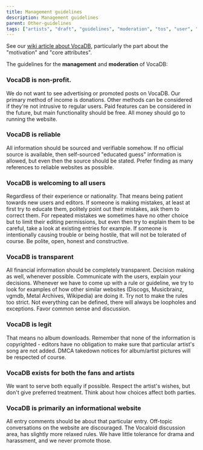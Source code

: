 ---
title: Management guidelines
description: Management guidelines
parent: Other-guidelines
tags: ["artists", "draft", "guidelines", "moderation", "tos", "user", "documentation", "vocadb"]
---

See our [wiki article about VocaDB](/docs/footer/vocadb-what-is-it-for), particularly the part about the "motivation" and "core attributes".

The guidelines for the **management** and **moderation** of VocaDB:

### VocaDB is non-profit.

We do not want to see advertising or promoted posts on VocaDB. Our primary method of income is donations. Other methods can be considered if they're not intrusive to regular users. Paid features can be considered in the future, but main functionality should be free. All money should go to running the website.

### VocaDB is reliable

All information should be sourced and verifiable somehow. If no official source is available, then self-sourced "educated guess" information is allowed, but even then the source should be stated. Prefer finding as many references to reliable websites as possible.

### VocaDB is welcoming to all users

Regardless of their experience or nationality. That means being patient towards new users and editors. If someone is making mistakes, at least at first try to educate them, politely point out their mistakes, ask them to correct them. For repeated mistakes we sometimes have no other choice but to limit their editing permissions, but even then try to explain them to be careful, take a look at existing entries for example. If someone is intentionally causing trouble or being hostile, that will not be tolerated of course. Be polite, open, honest and constructive.

### VocaDB is transparent

All financial information should be completely transparent. Decision making as well, whenever possible. Communicate with the users, explain your decisions. Whenever we have to come up with a rule or guideline, we try to look for examples of how other similar websites (Discogs, Musicbrainz, vgmdb, Metal Archives, Wikipedia) are doing it. Try not to make the rules too strict. Not everything can be defined, there will always be loopholes and exceptions. Favor common sense and discussion.

### VocaDB is legit

That means no album downloads. Remember that none of the information is copyrighted - editors have no obligation to make sure that particular artist's song are not added. DMCA takedown notices for album/artist pictures will be respected of course.

### VocaDB exists for both the fans and artists

We want to serve both equally if possible. Respect the artist's wishes, but don't give preferred treatment. Think about how choices affect both parties.

### VocaDB is primarily an informational website

All entry comments should be about that particular entry. Off-topic conversations on the website are discouraged. The Vocaloid discussion area, has slightly more relaxed rules. We have little tolerance for drama and harassment, and we never promote those.